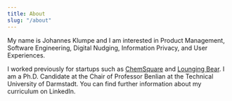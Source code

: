 ---
title: About
slug: "/about"
---
My name is Johannes Klumpe and I am interested in Product Management, Software Engineering, Digital Nudging, Information Privacy, and User Experiences. 

I worked previously for startups such as [ChemSquare](https://www.chemsquare.com/) and [Lounging Bear](https://loungingbear.com/). I am a Ph.D. Candidate at the Chair of Professor Benlian at the Technical University of Darmstadt. You can find further information about my curriculum on LinkedIn. 

<br/>
<br/>

<Title text="Other places" /> 

- [Telegram](https://t.me/kjhnns)
- [Twitter](https://twitter.com/kjhnns)
- [Github](https://github.com/kjhnns)
- [LinkedIn](https://linkedin.com/in/klumpe/)

